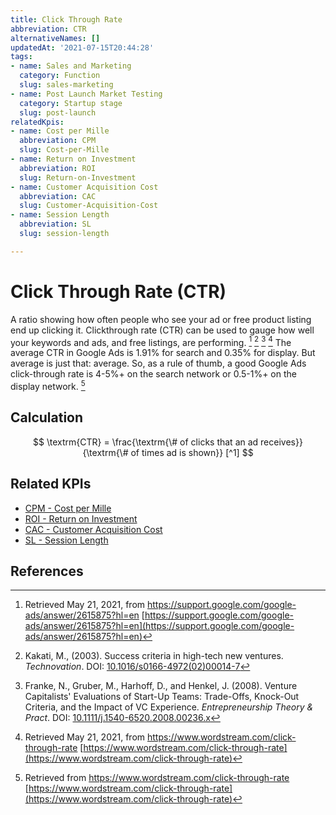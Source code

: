 ```yaml
---
title: Click Through Rate
abbreviation: CTR
alternativeNames: []
updatedAt: '2021-07-15T20:44:28'
tags:
- name: Sales and Marketing
  category: Function
  slug: sales-marketing
- name: Post Launch Market Testing
  category: Startup stage
  slug: post-launch
relatedKpis:
- name: Cost per Mille
  abbreviation: CPM
  slug: Cost-per-Mille
- name: Return on Investment
  abbreviation: ROI
  slug: Return-on-Investment
- name: Customer Acquisition Cost
  abbreviation: CAC
  slug: Customer-Acquisition-Cost
- name: Session Length
  abbreviation: SL
  slug: session-length

---
```


# Click Through Rate (CTR)

A ratio showing how often people who see your ad or free product listing end up clicking it. Clickthrough rate (CTR) can be used to gauge how well your keywords and ads, and free listings, are performing. [^1] [^4] [^5] [^2]
The average CTR in Google Ads is 1.91% for search and 0.35% for display. But average is just that: average. So, as a rule of thumb, a good Google Ads click-through rate is 4-5%+ on the search network or 0.5-1%+ on the display network. [^3]

## Calculation

$$
\textrm{CTR} = \frac{\textrm{\# of clicks that an ad receives}}{\textrm{\# of times ad is shown}} [^1]
$$



## Related KPIs

- [CPM - Cost per Mille](/en/kpis/Cost-per-Mille)
- [ROI - Return on Investment](/en/kpis/Return-on-Investment)
- [CAC - Customer Acquisition Cost](/en/kpis/Customer-Acquisition-Cost)
- [SL - Session Length](/en/kpis/session-length)

## References

[^1]:   Retrieved May 21, 2021, from https://support.google.com/google-ads/answer/2615875?hl=en [https://support.google.com/google-ads/answer/2615875?hl=en](https://support.google.com/google-ads/answer/2615875?hl=en)
[^2]:   Retrieved May 21, 2021, from https://www.wordstream.com/click-through-rate [https://www.wordstream.com/click-through-rate](https://www.wordstream.com/click-through-rate)
[^3]: Retrieved from https://www.wordstream.com/click-through-rate [https://www.wordstream.com/click-through-rate](https://www.wordstream.com/click-through-rate)
[^4]: Kakati, M.,  (2003). Success criteria in high-tech new ventures. *Technovation*. DOI: [10.1016/s0166-4972(02)00014-7](https://doi.org/10.1016/s0166-4972(02)00014-7)
[^5]: Franke, N., Gruber, M., Harhoff, D., and Henkel, J. (2008). Venture Capitalists' Evaluations of Start-Up Teams: Trade-Offs, Knock-Out Criteria, and the Impact of VC Experience. *Entrepreneurship Theory & Pract*. DOI: [10.1111/j.1540-6520.2008.00236.x](https://doi.org/10.1111/j.1540-6520.2008.00236.x)
[^6]:   Retrieved May 21, 2021, from https://support.google.com/google-ads/answer/2615875?hl=en [https://support.google.com/google-ads/answer/2615875?hl=en](https://support.google.com/google-ads/answer/2615875?hl=en)
